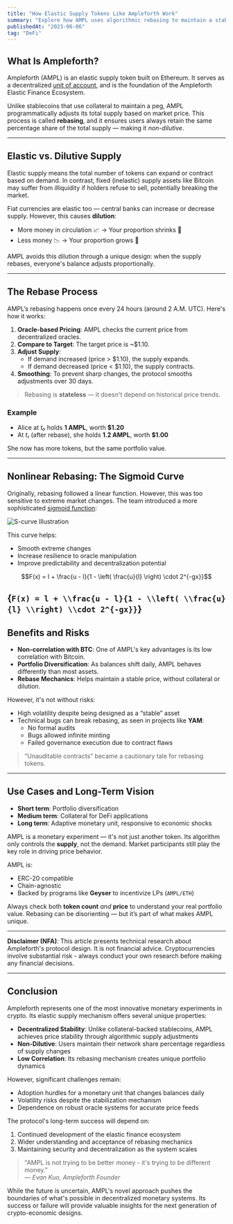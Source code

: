 ```yaml
---
title: "How Elastic Supply Tokens Like Ampleforth Work"
summary: "Explore how AMPL uses algorithmic rebasing to maintain a stable price through elastic, non-dilutive supply adjustments."
publishedAt: "2023-06-06"
tag: "DeFi"
---
```



## What Is Ampleforth?

Ampleforth (AMPL) is an elastic supply token built on Ethereum. It serves as a decentralized [unit of account](https://docs.ampleforth.org/learn/glossary#unit-of-account), and is the foundation of the Ampleforth Elastic Finance Ecosystem.

Unlike stablecoins that use collateral to maintain a peg, AMPL programmatically adjusts its total supply based on market price. This process is called **rebasing**, and it ensures users always retain the same percentage share of the total supply — making it *non-dilutive*.

---

## Elastic vs. Dilutive Supply

Elastic supply means the total number of tokens can expand or contract based on demand. In contrast, fixed (inelastic) supply assets like Bitcoin may suffer from illiquidity if holders refuse to sell, potentially breaking the market.

Fiat currencies are elastic too — central banks can increase or decrease supply. However, this causes **dilution**:
- More money in circulation 📈 → Your proportion shrinks 💸
- Less money 📉 → Your proportion grows 🤑

AMPL avoids this dilution through a unique design: when the supply rebases, everyone's balance adjusts proportionally.

---

## The Rebase Process

AMPL’s rebasing happens once every 24 hours (around 2 A.M. UTC). Here's how it works:

1. **Oracle-based Pricing**: AMPL checks the current price from decentralized oracles.
2. **Compare to Target**: The target price is ~$1.10.
3. **Adjust Supply**:
   - If demand increased (price > $1.10), the supply expands.
   - If demand decreased (price < $1.10), the supply contracts.
4. **Smoothing**: To prevent sharp changes, the protocol smooths adjustments over 30 days.

> Rebasing is **stateless** — it doesn't depend on historical price trends.

### Example

- Alice at _t₀_ holds **1 AMPL**, worth **$1.20**
- At _t₁_ (after rebase), she holds **1.2 AMPL**, worth **$1.00**

She now has more tokens, but the same portfolio value.

---

## Nonlinear Rebasing: The Sigmoid Curve

Originally, rebasing followed a linear function. However, this was too sensitive to extreme market changes. The team introduced a more sophisticated [sigmoid function](https://aips.ampleforth.org/AIPs/aip-5):

![S-curve Illustration](/images/blog/sigmoid.png)

This curve helps:
- Smooth extreme changes
- Increase resilience to oracle manipulation
- Improve predictability and decentralization potential

```math
F(x) = l + \frac{u - l}{1 - \left( \frac{u}{l} \right) \cdot 2^{-gx}}
```
<LatexRenderer displayMode>{`F(x) = l + \\frac{u - l}{1 - \\left( \\frac{u}{l} \\right) \\cdot 2^{-gx}}`}</LatexRenderer>
---

## Benefits and Risks

- **Non-correlation with BTC**: One of AMPL's key advantages is its low correlation with Bitcoin.
- **Portfolio Diversification**: As balances shift daily, AMPL behaves differently than most assets.
- **Rebase Mechanics**: Helps maintain a stable price, without collateral or dilution.

However, it's not without risks:
- High volatility despite being designed as a “stable” asset
- Technical bugs can break rebasing, as seen in projects like **YAM**:
  - No formal audits
  - Bugs allowed infinite minting
  - Failed governance execution due to contract flaws

> “Unauditable contracts” became a cautionary tale for rebasing tokens.

---

## Use Cases and Long-Term Vision

- **Short term**: Portfolio diversification
- **Medium term**: Collateral for DeFi applications
- **Long term**: Adaptive monetary unit, responsive to economic shocks

AMPL is a monetary experiment — it's not just another token. Its algorithm only controls the **supply**, not the demand. Market participants still play the key role in driving price behavior.

AMPL is:
- ERC-20 compatible
- Chain-agnostic
- Backed by programs like **Geyser** to incentivize LPs (`AMPL/ETH`)

Always check both **token count** *and* **price** to understand your real portfolio value. Rebasing can be disorienting — but it’s part of what makes AMPL unique.

---

<div className="disclaimer-box">

**Disclaimer (NFA)**: This article presents technical research about Ampleforth's protocol design. It is not financial advice. Cryptocurrencies involve substantial risk - always conduct your own research before making any financial decisions.

</div>

<style jsx>{`
  .disclaimer-box {
    border-left: 4px solid #f0ad4e;
    background-color: rgba(240, 173, 78, 0.1);
    padding: 1rem;
    margin: 2rem 0;
    border-radius: 4px;
  }
`}</style>

---
## Conclusion

Ampleforth represents one of the most innovative monetary experiments in crypto. Its elastic supply mechanism offers several unique properties:

- **Decentralized Stability**: Unlike collateral-backed stablecoins, AMPL achieves price stability through algorithmic supply adjustments
- **Non-Dilutive**: Users maintain their network share percentage regardless of supply changes
- **Low Correlation**: Its rebasing mechanism creates unique portfolio dynamics

However, significant challenges remain:
- Adoption hurdles for a monetary unit that changes balances daily
- Volatility risks despite the stabilization mechanism
- Dependence on robust oracle systems for accurate price feeds

The protocol's long-term success will depend on:
1. Continued development of the elastic finance ecosystem
2. Wider understanding and acceptance of rebasing mechanics
3. Maintaining security and decentralization as the system scales

> "AMPL is not trying to be better money - it's trying to be different money."  
> *— Evan Kuo, Ampleforth Founder*

While the future is uncertain, AMPL's novel approach pushes the boundaries of what's possible in decentralized monetary systems. Its success or failure will provide valuable insights for the next generation of crypto-economic designs.
